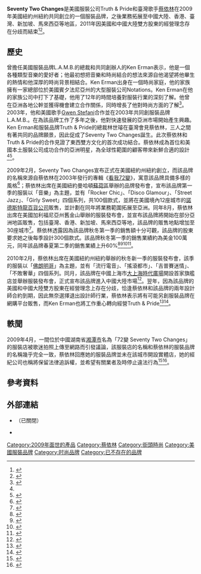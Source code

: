 {{Infobox brand
| name                   = Seventy Two Changes
| logo                   = Seventy Two Changes logo.png
| type                   = [[服裝|服裝]]
| currentowner           = Truth & Pride LLC
| country                = {{USA}}
| keypeople              = {{flatlist|
* Ken Erman
* [[蔡依林|蔡依林]]
}}
| introduced             = {{Start date and age|2009}}
| discontinued           = {{Start date and age|2011}}
| markets                = {{flatlist|
* 北美洲
* 亞洲
}}
| website                = {{URL|seventytwochanges.com}}
}}

'''Seventy Two Changes'''是美國服裝公司Truth & Pride和臺灣歌手[[蔡依林|蔡依林]]在2009年美國紐約州紐約共同創立的一個服裝品牌，之後業務拓展至中國大陸、香港、臺灣、新加坡、馬來西亞等地區，2011年因美國和中國大陸雙方股東的經營理念存在分歧而結束<ref>{{Cite web|url=http://news.sina.com/oth/phoenixtv/502-104-103-108/2009-07-20/00174007915.html|title=蔡依林學陳冠希 自創“72變”品牌成服裝設計師_新聞頁_北美新浪網|accessdate=2016-08-27|work=news.sina.com|archive-date=2017-12-01|archive-url=https://web.archive.org/web/20171201041450/http://news.sina.com/oth/phoenixtv/502-104-103-108/2009-07-20/00174007915.html|dead-url=no}}</ref><ref>{{Cite web|url=http://www.vogue.com.tw/feature/celebritynews/content-385.html|title=蔡依林72變自創品牌大熱門  國際關注開新店|accessdate=2016-08-27|language=zh-TW|deadurl=yes|archiveurl=https://web.archive.org/web/20160828123057/http://www.vogue.com.tw/feature/celebritynews/content-385.html|archivedate=2016-08-28}}</ref>。

== 歷史 ==
曾擔任美國服裝品牌L.A.M.B.的總裁和共同創辦人的Ken Erman表示，他是一個各種類型音樂的愛好者；他最初想把音樂和時尚結合的想法來源自他渴望將他畢生的熱情和他深厚的時尚背景相結合。Ken Erman出身在一個時尚家庭，他的家族擁有一家總部位於美國賓夕法尼亞州的大型服裝公司Notations。Ken Erman在他的家族公司中打下了基礎，他用了12年的時間培養對服裝行業的深刻了解。他曾在亞洲各地公幹並獲得機會建立合作關係，同時增長了他對時尚方面的了解<ref name=":0">{{Cite web|title=ken erman｜Fashionable Fun：San Francisco|url=http://www.fashionablefun.com/category/ken-erman/|accessdate=2016-08-27|author=|date=|work=www.fashionablefun.com|publisher=|archive-date=2017-12-01|archive-url=https://web.archive.org/web/20171201043109/http://www.fashionablefun.com/category/ken-erman/|dead-url=no}}</ref>。2003年，他和美國歌手[[關·史蒂芬妮|Gwen Stefani]]合作並在2003年共同創服裝品牌L.A.M.B.。在為該品牌工作了多年之後，他對快速發展的亞洲市場開始產生興趣。Ken Erman和服裝品牌Truth & Pride的總裁林世璿在臺灣會見蔡依林，三人之間有著共同的品牌願景，因此促成了Seventy Two Changes誕生。此次蔡依林和Truth & Pride的合作見證了東西雙方文化的首次成功結合。蔡依林成為首位和美國本土服裝公司成功合作的亞洲明星，為全球性範圍的顧客帶來新鮮合適的設計<ref name=":0" /><ref>{{Cite web|url=http://www.nbcnewyork.com/blogs/threadny/One-to-Watch-Seventy-Two-Changes-63573667.html|title=One to Watch: Seventy Two Changes|accessdate=2016-08-27|archive-date=2016-06-03|archive-url=https://web.archive.org/web/20160603095844/http://www.nbcnewyork.com/blogs/threadny/One-to-Watch-Seventy-Two-Changes-63573667.html|dead-url=no}}</ref>。

2009年2月，Seventy Two Changes宣布正式在美國紐約州紐約創立，而該品牌的名稱來源自蔡依林在2003年發行的專輯《[[看我72變|看我72變]]》，寓意該品牌具備多樣的風格<ref>{{Cite web|url=http://ent.people.com.cn/GB/8772420.html|title=蔡依林自创服饰品牌纽约开卖 命名“72变”--人民网娱乐频道--人民网|accessdate=2016-08-27|last=71|work=ent.people.com.cn|archive-date=2017-12-01|archive-url=https://web.archive.org/web/20171201042944/http://ent.people.com.cn/GB/8772420.html|dead-url=no}}</ref>；蔡依林出席在美國紐約曼哈頓[[紐約蘇豪區|蘇荷區]]舉辦的品牌發布會，宣布該品牌第一季的服裝以「音樂」為主題，並有「Rocker Chic」、「Disco Glamour」、「Street Jazz」、「Girly Sweet」四個系列，共100個款式，並將在美國境內12座城市的[[诺德斯特龙百货公司|諾德斯特龍百貨公司]]販售，並計劃在同年將業務範圍拓展至亞洲。同年8月，蔡依林出席在美國加利福尼亞州舊金山舉辦的服裝發布會，並宣布該品牌將開始在部分亞洲地區販售，包括臺灣、香港、新加坡、馬來西亞等地，該品牌的販售地點增加至30座城市<ref>{{Cite web|url=http://ent.news.cn/2009-07/24/content_11763646.htm|title=蔡依林自创品牌攻美国 首批订单超百万美元图_文娱频道_新华网|accessdate=2016-08-27|work=ent.news.cn|deadurl=yes|archiveurl=https://web.archive.org/web/20160828122802/http://ent.news.cn/2009-07/24/content_11763646.htm|archivedate=2016-08-28}}</ref>。蔡依林透露因為該品牌秋冬第一季的銷售額十分可觀，該品牌的股東要求她之後每季設計300個款式。該品牌秋冬第一季的銷售業績約為美金100萬元，同年該品牌春夏第二季的銷售業績上升60%<ref>{{Cite web|url=http://www.zaobao.com.sg/culture/entertainment/stars/story20100225-77241|title=蔡依林服装品牌“72变”　一年赚97万|accessdate=2016-08-27|date=2010-02-24|archive-date=2016-09-19|archive-url=https://web.archive.org/web/20160919035623/http://www.zaobao.com.sg/culture/entertainment/stars/story20100225-77241|dead-url=no}}</ref><ref>{{Cite web|url=http://www.luxury-insider.com/features/2011/interview-jolin-tsai|title=Interview: Jolin Tsai|accessdate=2016-08-27|date=2011-12-05|archive-date=2016-09-15|archive-url=https://web.archive.org/web/20160915174737/http://www.luxury-insider.com/features/2011/interview-jolin-tsai|dead-url=no}}</ref><ref>{{Cite web|url=http://www.7x7.com/fashion-alert-taiwanese-pop-star-jolin-tsai-debuts-fashion-line-in-sf-1779168271.html|title=Fashion Alert: Taiwanese Pop-Star Jolin Tsai Debuts Fashion Line in SF|accessdate=2016-08-27|last=Area|first=7x7 Bay|archive-date=2016-08-22|archive-url=https://web.archive.org/web/20160822232618/http://www.7x7.com/fashion-alert-taiwanese-pop-star-jolin-tsai-debuts-fashion-line-in-sf-1779168271.html|dead-url=no}}</ref><ref>{{Cite web|url=http://wwd.com/fashion-news/designer-luxury/design-pop-a-taiwanese-celebritys-brand-grows-2510905/|title=Design Pop: A Taiwanese Celebrity’s Brand Grows|accessdate=2016-08-27|date=2010-02-26|last=Haight|first=Sarah|language=en-US|archive-date=2016-06-10|archive-url=https://web.archive.org/web/20160610083259/http://wwd.com/fashion-news/designer-luxury/design-pop-a-taiwanese-celebritys-brand-grows-2510905/|dead-url=no}}</ref>。

2010年2月，蔡依林出席在美國紐約州紐約舉辦的秋冬新一季的服裝發布會，該季的服裝以「[[弗拉明戈|佛朗明哥]]」為主題，並有「流行電音」、「搖滾都市」、「吉普賽迷情」、「不敗奢華」四個系列。同月，該品牌在中國上海市[[大上海時代廣場|大上海時代廣場]]開設首家旗艦店並舉辦服裝發布會，正式宣布該品牌進入中國大陸市場<ref>{{Cite web|url=http://ent.ifeng.com/idolnews/hk/detail_2010_01/22/298090_0.shtml|title=蔡依林自创服装品牌“72变”进攻内地市场(图)_娱乐_凤凰网|accessdate=2016-08-27|work=ent.ifeng.com|archive-date=2016-08-28|archive-url=https://web.archive.org/web/20160828190333/http://ent.ifeng.com/idolnews/hk/detail_2010_01/22/298090_0.shtml|dead-url=no}}</ref>。翌年，因為該品牌的美國和中國大陸雙方股東在經營理念上存在分歧，恰逢蔡依林和該品牌的兩年設計師合約到期，因此無奈選擇退出設計師行業，蔡依林表示將有可能另創服裝品牌在網購平台販售，而Ken Erman也將工作重心轉向經營Truth & Pride<ref>{{Cite web|url=http://www.appledaily.com.tw/realtimenews/article/new/20120222/111356/http://www.appledaily.com.tw/realtimenews/article/new/20120222/111356/|title=蔡依林參與設計　「72變」悄收攤｜即時新聞｜20120222｜蘋果日報|accessdate=2016-08-27|author=|date=|publisher=|language=zh-TW|archive-date=2016-08-29|archive-url=https://web.archive.org/web/20160829013712/http://www.appledaily.com.tw/realtimenews/article/new/20120222/111356/http://www.appledaily.com.tw/realtimenews/article/new/20120222/111356/}}</ref><ref>{{Cite web|url=http://www.myfatpocket.com/gossips/jolin-tsai-to-start-an-online-fashion-store.html|title=Jolin Tsai To Start An Online Fashion Store|accessdate=2016-08-27|language=en-GB|archive-date=2016-08-29|archive-url=https://web.archive.org/web/20160829021615/http://www.myfatpocket.com/gossips/jolin-tsai-to-start-an-online-fashion-store.html|dead-url=no}}</ref>。

== 軼聞 ==
2009年4月，一間位於中國湖南省[[湘潭市|湘潭市]]名為「72變 Seventy Two Changes」的服裝店被歌迷拍照上傳至網路而引發議論，該服裝店的名稱和蔡依林的服裝品牌的名稱幾乎完全一致，蔡依林回應她的服裝品牌並未在該城市開設實體店，她的經紀公司也稱將保留法律追訴權，並希望有關業者及時停止違法行為<ref>{{Cite web|title=Jolin自創服裝未上市　山寨店全抄│TVBS新聞網|url=http://news.tvbs.com.tw/entertainment/128047|accessdate=2016-08-27|last=TVBS|archive-url=https://web.archive.org/web/20160828141055/http://news.tvbs.com.tw/entertainment/128047|archive-date=2016-08-28|dead-url=no}}</ref><ref>{{Cite web|title=蔡依林“72变”品牌有山寨店|url=http://www.sinchew.com.my/node/457558|accessdate=2016-08-27|date=2009-04-22|archive-url=https://web.archive.org/web/20160828222441/http://www.sinchew.com.my/node/457558|archive-date=2016-08-28|dead-url=no}}</ref>。

== 參考資料 ==
{{Reflist|30em}}

== 外部連結 ==
* {{URL|1=http://www.seventytwochanges.com|2=Seventy Two Changes}}（已關閉）
* {{URL|1=http://www.truthandpride.com|2=Truth and Pride}}

{{蔡依林}}

[[Category:2009年面世的產品|Category:2009年面世的產品]]
[[Category:蔡依林|Category:蔡依林]]
[[Category:街頭時尚|Category:街頭時尚]]
[[Category:美國服裝品牌|Category:美國服裝品牌]]
[[Category:时尚品牌|Category:时尚品牌]]
[[Category:已不存在的品牌|Category:已不存在的品牌]]